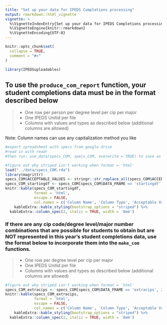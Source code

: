 ```yaml
---
title: "Set up your data for IPEDS Completions processing"
output: rmarkdown::html_vignette
vignette: >
  %\VignetteIndexEntry{Set up your data for IPEDS Completions processing}
  %\VignetteEngine{knitr::rmarkdown}
  %\VignetteEncoding{UTF-8}
---
```


```r
knitr::opts_chunk$set(
  collapse = TRUE,
  comment = "#>"
)
```

```r
library(IPEDSuploadables)
```

## To use the `produce_com_report` function, your student completions data must be in the format described below

>
* One row per person per degree level per cip per major
* One IPEDS Unitid per file
* Columns with values and types as described below (additional columns are allowed)

Note: Column names can use any capitalization method you like

```r
#export spreadsheet with specs from google drive
#read in with readr
#then run: use_data(specs_COM, specs_COM, overwrite = TRUE) to save as .rda and replace the old file
```

```r
#figure out why striped isn't working when format = 'html'
load("../data/specs_COM.rda")
library(magrittr)
specs_COM$ACCEPTABLE_VALUES <- stringr::str_replace_all(specs_COM$ACCEPTABLE_VALUES, pattern = "\\n", replacement = "<br>")
specs_COM_startingdf <- specs_COM[specs_COM$DATA_FRAME == 'startingdf', 2:4]
knitr::kable(specs_COM_startingdf,
             format = 'html',
             escape = FALSE,
             col.names = c('Column Name', 'Column Type', 'Acceptable Value - Definition')) %>%
    kableExtra::kable_styling(bootstrap_options = "striped") %>%
  kableExtra::column_spec(2, italic = TRUE, width = '8em')

```



### If there are any cip code/degree level/major number combinations that are possible for students to obtain but are NOT represented in this year's student completions data, use the format below to incorporate them into the `make_com` functions.

>
* One row per degree level per cip per major
* One IPEDS Unitid per file
* Columns with values and types as described below (additional columns are allowed)


```r
#figure out why striped isn't working when format = 'html'
specs_COM_extracips <- specs_COM[specs_COM$DATA_FRAME == 'extracips', 2:4]
knitr::kable(specs_COM_extracips,
             format = 'html',
             escape = FALSE,
             col.names = c('Column Name', 'Column Type', 'Acceptable Value - Definition')) %>%
    kableExtra::kable_styling(bootstrap_options = "striped") %>%
  kableExtra::column_spec(2, italic = TRUE, width = '8em')

```


